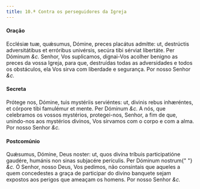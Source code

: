 ```yaml
---
title: 10.ª Contra os perseguidores da Igreja
---
```



#### Oração
<div class="grid grid-cols-2 gap-5">
  <span class="text-justify">
    Ecclésiæ tuæ, quǽsumus, Dómine, preces placátus admítte: ut, destrúctis
    adversitátibus et erróribus univérsis, secúra tibi sérviat libertáte. Per
    Dóminum <em>&c.</em>
  </span>
  <span class="text-justify">
    Senhor, Vos suplicamos, dignai-Vos acolher benigno as preces da vossa
    Igreja, para que, destruídas todas as adversidades e todos os obstáculos,
    ela Vos sirva com liberdade e segurança. Por nosso Senhor <em>&c.</em>
  </span>
</div>


#### Secreta
<div class="grid grid-cols-2 gap-5">
  <span class="text-justify">
    Prótege nos, Dómine, tuis mystériis serviéntes: ut, divinis rebus
    inhæréntes, et córpore tibi famulémur et mente. Per Dóminum <em>&c.</em>
  </span>
  <span class="text-justify">
    A nós, que celebramos os vossos mystérios, protegei-nos, Senhor, a fim de
    que, unindo-nos aos mystérios divinos, Vos sirvamos com o corpo e com a
    alma. Por nosso Senhor <em>&c.</em>
  </span>
</div>


#### Postcomúnio
<div class="grid grid-cols-2 gap-5">
  <span class="text-justify">
    Quǽsumus, Dómine, Deus noster: ut, quos divína tríbuis participatióne
    gaudére, humánis non sinas subjacére perículis. Per Dóminum nostrum{" "}
    <em>&c.</em>
  </span>
  <span class="text-justify">
    Ó Senhor, nosso Deus, Vos pedimos, não consintais que aqueles a quem
    concedestes a graça de participar do divino banquete sejam expostos aos
    perigos que ameaçam os homens. Por nosso Senhor <em>&c.</em>
  </span>
</div>
